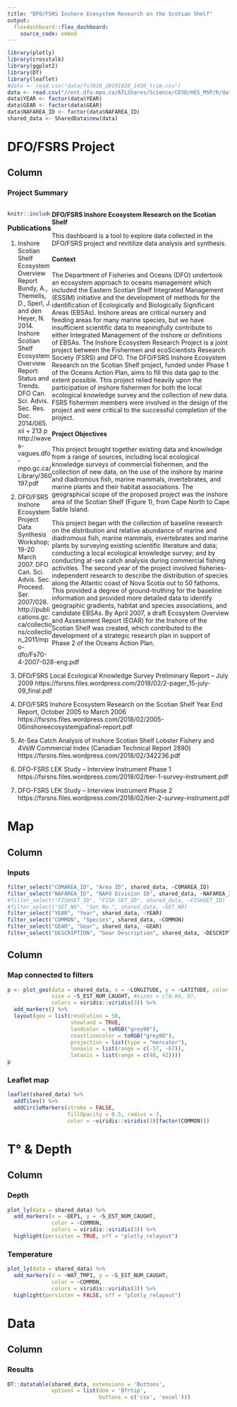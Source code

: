 ```yaml
---
title: "DFO/FSRS Inshore Ecosystem Research on the Scotian Shelf"
output: 
  flexdashboard::flex_dashboard:
    source_code: embed
---
```


```r
library(plotly)
library(crosstalk)
library(ggplot2)
library(DT)
library(leaflet)
#data <- read.csv("data/fs7010_20191028_1430_trim.csv")
data <- read.csv("//ent.dfo-mpo.ca/ATLShares/Science/CESD/HES_MSP/R/data/Projects/InshoreDFO&FSRS/fs7010_20191028_1430_trim.csv")
data$YEAR <- factor(data$YEAR)
data$GEAR <- factor(data$GEAR)
data$NAFAREA_ID <- factor(data$NAFAREA_ID)
shared_data <- SharedData$new(data)
```

DFO/FSRS Project {data-icon="fa-fish"}
=======================================

Column {.tabset}
---------------------------------------

### Project Summary

<div style="float: left; width: 19%; padding-right: 1%;">


```r
knitr::include_graphics("map.png")
```

</div>  
    
<div style="float: right; width: 80%;">

**DFO/FSRS Inshore Ecosystem Research on the Scotian Shelf**  

This dashboard is a tool to explore data collected in the DFO/FSRS project and revitilize data analysis and synthesis.  

#### Context

The Department of Fisheries and Oceans (DFO) undertook an ecosystem approach to oceans management which included the Eastern Scotian Shelf Integrated Management (ESSIM) initiative and the development of methods for the identification of Ecologically and Biologically Significant Areas (EBSAs). Inshore areas are critical nursery and feeding areas for many marine species, but we have insufficient scientific data to meaningfully contribute to either Integrated Management of the inshore or definitions of EBSAs. The Inshore Ecosystem Research Project is a joint project between the Fishermen and ecoScientists Research Society (FSRS) and DFO. The DFO/FSRS Inshore Ecosystem Research on the Scotian Shelf project, funded under Phase 1 of the Oceans Action Plan, aims to fill this data gap to the extent possible. This project relied heavily upon the participation of inshore fishermen for both the local ecological knowledge survey and the collection of new data. FSRS fishermen members were involved in the design of the project and were critical to the successful completion of the project.

#### Project Objectives

This project brought together existing data and knowledge from a range of sources, including local ecological knowledge surveys of commercial fishermen, and the collection of new data, on the use of the inshore by marine and diadromous fish, marine mammals, invertebrates, and marine plants and their habitat associations. The geographical scope of the proposed project was the inshore area of the Scotian Shelf (Figure 1), from Cape North to Cape Sable Island.

This project began with the collection of baseline research on the distribution and relative abundance of marine and diadromous fish, marine mammals, invertebrates and marine plants by surveying existing scientific literature and data; conducting a local ecological knowledge survey; and by conducting at-sea catch analysis during commercial fishing activities. The second year of the project involved fisheries-independent research to describe the distribution of species along the Atlantic coast of Nova Scotia out to 50 fathoms. This provided a degree of ground-truthing for the baseline information and provided more detailed data to identify geographic gradients, habitat and species associations, and candidate EBSAs. By April 2007, a draft Ecosystem Overview and Assessment Report (EOAR) for the Inshore of the Scotian Shelf was created, which contributed to the development of a strategic research plan in support of Phase 2 of the Oceans Action Plan.

</div>

### Publications 


1. Inshore Scotian Shelf Ecosystem Overview Report
Bundy, A., Themelis, D., Sperl, J. and den Heyer, N. 2014. Inshore Scotian Shelf Ecosystem Overview Report: Status and Trends. DFO Can. Sci. Advis. Sec. Res. Doc. 2014/065. xii + 213 p
http://waves-vagues.dfo-mpo.gc.ca/Library/360197.pdf


2. DFO/FSRS Inshore Ecosystem Project Data Synthesis Workshop; 19-20 March 2007. DFO Can. Sci.
Advis. Sec. Proceed. Ser. 2007/028.
http://publications.gc.ca/collections/collection_2011/mpo-dfo/Fs70-4-2007-028-eng.pdf


3. DFO/FSRS Local Ecological Knowledge Survey Preliminary Report – July 2009
https://fsrsns.files.wordpress.com/2018/02/2-pager_15-july-09_final.pdf


4. DFO/FSRS Inshore Ecosystem Research on the Scotian Shelf Year End Report, October 2005 to March 2006
https://fsrsns.files.wordpress.com/2018/02/2005-06inshoreecosystemjpafinal-report.pdf


5. At-Sea Catch Analysis of Inshore Scotian Shelf Lobster Fishery and 4VsW Commercial Index (Canadian Technical Report 2890)
https://fsrsns.files.wordpress.com/2018/02/342236.pdf


6. DFO-FSRS LEK Study – Interview Instrument Phase 1
https://fsrsns.files.wordpress.com/2018/02/tier-1-survey-instrument.pdf


7. DFO-FSRS LEK Study – Interview Instrument Phase 2
https://fsrsns.files.wordpress.com/2018/02/tier-2-survey-instrument.pdf





Map {data-icon="fa-map"}
=======================================

Column {.sidebar}
-------------------------------------

### Inputs

```r
filter_select("COMAREA_ID", "Area ID", shared_data, ~COMAREA_ID)
filter_select("NAFAREA_ID", "NAFO Division ID", shared_data, ~NAFAREA_ID)
#filter_select("FISHSET_ID", "FISH SET_ID", shared_data, ~FISHSET_ID)
#filter_select("SET_NO", "Set No.", shared_data, ~SET_NO)
filter_select("YEAR", "Year", shared_data, ~YEAR)
filter_select("COMMON", "Species", shared_data, ~COMMON)
filter_select("GEAR", "Gear", shared_data, ~GEAR)
filter_select("DESCRIPTION", "Gear Description", shared_data, ~DESCRIPTION)

```


Column {.tabset}
-------------------------------------

### Map connected to filters

```r

p <- plot_geo(data = shared_data, x = ~LONGITUDE, y = ~LATITUDE, color = ~COMMON,
              size = ~S_EST_NUM_CAUGHT, #sizes = c(0.04, 8),
              colors = viridis::viridis(3)) %>%  
  add_markers() %>%                                       
  layout(geo = list(resolution = 50,                      
                    showland = TRUE,                      
                    landcolor = toRGB("grey90"),          
                    coastlinecolor = toRGB("grey80"),
                    projection = list(type = "mercator"),    
                    lonaxis = list(range = c(-57, -67)),    
                    lataxis = list(range = c(48, 42))))
p
```

### Leaflet map

```r

leaflet(shared_data) %>%
  addTiles() %>%
  addCircleMarkers(stroke = FALSE,
                   fillOpacity = 0.5, radius = 3,
                   color = ~viridis::viridis(3)[factor(COMMON)])

```


T° & Depth {data-icon="fa-signal"}
=======================================

Column
-------------------------------------

### Depth

```r
plot_ly(data = shared_data) %>% 
  add_markers(x = ~DEP1, y = ~S_EST_NUM_CAUGHT,
              color = ~COMMON, 
              colors = viridis::viridis(3)) %>% 
  highlight(persisten = TRUE, off = "plotly_relayout")

```

### Temperature

```r
plot_ly(data = shared_data) %>% 
  add_markers(x = ~WAT_TMP1, y = ~S_EST_NUM_CAUGHT,
              color = ~COMMON, 
              colors = viridis::viridis(3)) %>% 
  highlight(persisten = FALSE, off = "plotly_relayout")

```

<!-- NAFO Division {data-icon="fa-signal"} -->
<!-- ======================================= -->

<!-- Column -->
<!-- ------------------------------------- -->

<!-- ### Mean -->

<!-- ```{r} -->
<!-- plot_ly(data = shared_data) %>% -->
<!--          group_by(COMMON,NAFAREA_ID)%>% -->
<!--          summarise(Mean=mean(EST_NUM_CAUGHT,na.rm=T)) %>% -->
<!--               add_markers(x = ~NAFAREA_ID, y = ~Mean, -->
<!--               color = ~NAFAREA_ID,  -->
<!--               colors = viridis::viridis(3), -->
<!--               type = "bar") %>%  -->
<!--   highlight(persisten = FALSE, off = "plotly_relayout") -->
<!-- ``` -->

<!-- ### Suma -->

<!-- ```{r} -->
<!-- plot_ly(data = shared_data) %>% -->
<!--          group_by(COMMON,NAFAREA_ID)%>% -->
<!--          summarise(Suma=sum(EST_NUM_CAUGHT,na.rm=T)) %>% -->
<!--               add_markers(x = ~NAFAREA_ID, y = ~Suma, -->
<!--               color = ~NAFAREA_ID,  -->
<!--               colors = viridis::viridis(3), -->
<!--               type = "bar") %>%  -->
<!--   highlight(persisten = FALSE, off = "plotly_relayout") -->
<!-- ``` -->



Data {data-icon="fa-database"}
=======================================

Column
-------------------------------------

### Results

```r
DT::datatable(shared_data, extensions = 'Buttons', 
              options = list(dom = 'Bfrtip',
                             buttons = c('csv', 'excel'))) 
```

